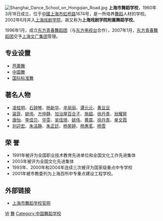 [[File:Shanghai_Dance_School_on_Hongqian_Road.jpg|thumb]]
'''上海市舞蹈学校'''，1960年3月18日成立，位于[[中國|中國]][[上海市|上海市]][[虹桥路_(上海)|虹桥路]]1674号，是一所培养[[舞蹈|舞蹈]]人材的学校。2002年6月并入[[上海戏剧学院|上海戏剧学院]]，故又称为'''上海戏剧学院附属舞蹈学校'''。

1996年1月，成立[[东方青春舞蹈团|东方青春舞蹈团]]（与[[东方电视台|东方电视台]]合作），2007年1月，[[东方青春舞蹈团|东方青春舞蹈团]]交予[[上海文广集团|上海文广集团]]管理。
== 专业设置 ==
* [[芭蕾舞|芭蕾舞]]
* [[中国舞|中国舞]]
* [[国际标准舞|国际标准舞]]

== 著名人物 ==
* [[凌桂明|凌桂明]]、[[石钟琴|石钟琴]]、[[杨新华|杨新华]]、[[辛丽丽|辛丽丽]]、[[谭元元|谭元元]]、[[黄豆豆|黄豆豆]]
* [[粱菲|粱菲]]、[[姚伟|姚伟]]、[[方仲静|方仲静]]、[[加治屋百合子|加治屋百合子]]、[[施超|施超]]、[[徐丹青|徐丹青]]、[[翁耀昇|翁耀昇]]
* [[唐怡|唐怡]]、[[李佳贝|李佳贝]]、[[华雯|华雯]]、[[吴佳琦|吴佳琦]]、[[姚伟|姚伟]]、[[黄震|黄震]]、[[徐丹青|徐丹青]]、[[单文霞|单文霞]]
* [[刘迎宏|刘迎宏]]、[[朱洁静|朱洁静]]、[[朱正廷|朱正廷]]、[[杨笑婷|杨笑婷]]、[[杨惠茗|杨惠茗]]、[http://baike.baidu.com/subview/27117/15891364.htm 杨雪]

== 荣 誉 ==
* 1991年被评为全国职业技术教育先进单位和全国文化工作先进集体
* 2003年被评为全国文化先进集体
* 1993年、2000年和2004年连续三次被评为国家级重点中专学校
* 2001年被市教委列为上海百所中专重点建设工程学校。

== 外部链接 ==
* [https://web.archive.org/web/20071130003612/http://dance.sta.sh.cn/ 上海市舞蹈学校官网]

[[Category:上海中等学校|W]]
[[Category:上海戏剧学院|舞]]
[[Category:中国舞蹈学校|Category:中国舞蹈学校]]